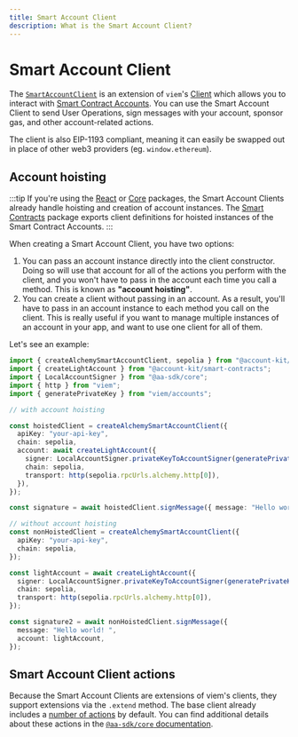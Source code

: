 ```yaml
---
title: Smart Account Client
description: What is the Smart Account Client?
---
```


# Smart Account Client

The [`SmartAccountClient`](#TODO/link-to-type) is an extension of `viem`'s [Client](https://viem.sh/docs/clients/custom#build-your-own-client) which allows you to interact
with [Smart Contract Accounts](/concepts/smart-contract-account). You can use the Smart Account Client to send User Operations, sign messages with your account, sponsor gas,
and other account-related actions.

The client is also EIP-1193 compliant, meaning it can easily be swapped out in place of other web3 providers (eg. `window.ethereum`).

## Account hoisting

:::tip
If you're using the [React](/react/overview) or [Core](/core/overview) packages, the Smart Account Clients already handle hoisting and creation of account instances.
The [Smart Contracts](/smart-contracts/overview) package exports client definitions for hoisted instances of the Smart Contract Accounts.
:::

When creating a Smart Account Client, you have two options:

1. You can pass an account instance directly into the client constructor. Doing so will use that account for all of the actions you perform with the client, and you won't have to
   pass in the account each time you call a method. This is known as **"account hoisting"**.
2. You can create a client without passing in an account. As a result, you'll have to pass in an account instance to each method you call on the client. This is really useful if you
   want to manage multiple instances of an account in your app, and want to use one client for all of them.

Let's see an example:

```ts twoslash
import { createAlchemySmartAccountClient, sepolia } from "@account-kit/infra";
import { createLightAccount } from "@account-kit/smart-contracts";
import { LocalAccountSigner } from "@aa-sdk/core";
import { http } from "viem";
import { generatePrivateKey } from "viem/accounts";

// with account hoisting

const hoistedClient = createAlchemySmartAccountClient({
  apiKey: "your-api-key",
  chain: sepolia,
  account: await createLightAccount({
    signer: LocalAccountSigner.privateKeyToAccountSigner(generatePrivateKey()),
    chain: sepolia,
    transport: http(sepolia.rpcUrls.alchemy.http[0]),
  }),
});

const signature = await hoistedClient.signMessage({ message: "Hello world! " });

// without account hoisting
const nonHoistedClient = createAlchemySmartAccountClient({
  apiKey: "your-api-key",
  chain: sepolia,
});

const lightAccount = await createLightAccount({
  signer: LocalAccountSigner.privateKeyToAccountSigner(generatePrivateKey()),
  chain: sepolia,
  transport: http(sepolia.rpcUrls.alchemy.http[0]),
});

const signature2 = await nonHoistedClient.signMessage({
  message: "Hello world! ",
  account: lightAccount,
});
```

## Smart Account Client actions

Because the Smart Account Clients are extensions of viem's clients, they support extensions via the `.extend` method. The base client already includes a [number of actions](https://github.com/alchemyplatform/aa-sdk/tree/v4.x.x/aa-sdk/core/src/actions/smartAccount) by default.
You can find additional details about these actions in the [`@aa-sdk/core` documentation](/reference/aa-sdk/core).
